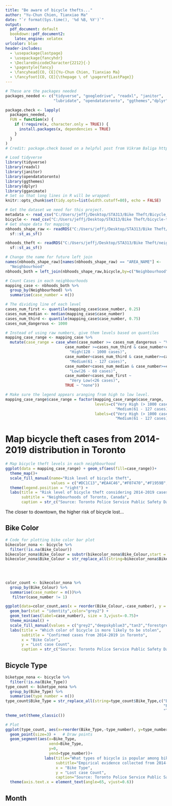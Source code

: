 ```yaml
---
title: "Be aware of bicycle thefts..."
author: "Yu-Chun Chien, Tianxiao Ma"
date: "`r format(Sys.time(), '%d %B, %Y')`"
output:
  pdf_document: default
  bookdown::pdf_document2:
    latex_engine: xelatex
urlcolor: blue
header-includes:    
  - \usepackage{lastpage}
  - \usepackage{fancyhdr}
  - \DeclareUnicodeCharacter{2212}{-}
  - \pagestyle{fancy}
  - \fancyhead[CO, CE]{Yu-Chun Chien, Tianxiao Ma}
  - \fancyfoot[CO, CE]{\thepage \ of \pageref{LastPage}}
---
```


```r
# These are the packages needed
packages_needed <- c("tidyverse", "googledrive", "readxl", "janitor", 
                     "lubridate", "opendatatoronto", "ggthemes","dplyr","gganimate")

package.check <- lapply(
  packages_needed,
  FUN = function(x) {
    if (!require(x, character.only = TRUE)) {
      install.packages(x, dependencies = TRUE)
    }
  }
)
# Credit: package.check based on a helpful post from Vikram Baliga https://vbaliga.github.io/verify-that-r-packages-are-installed-and-loaded/

# Load tidyverse
library(tidyverse)
library(readxl)
library(janitor)
library(opendatatoronto)
library(ggthemes)
library(dplyr)
library(gganimate)
# Set so that long lines in R will be wrapped:
knitr::opts_chunk$set(tidy.opts=list(width.cutoff=80), echo = FALSE)
```

```r
# Get the dataset we need for this project.
metadata <- read_csv("C:/Users/jeffj/Desktop/STA313/Bike Theft/Bicycle_Thefts_Metadata.csv")
bicycle <- read_csv("C:/Users/jeffj/Desktop/STA313/Bike Theft/bicycle-thefts-2014-2019.csv")
# Get shape data for mapping 
nbhoods_shape_raw <- readRDS("C:/Users/jeffj/Desktop/STA313/Bike Theft/neighbourhood_shapefile.Rds") %>% 
  sf::st_as_sf() 

nbhoods_theft <- readRDS("C:/Users/jeffj/Desktop/STA313/Bike Theft/neighbourhood_shapefile.Rds") %>% 
  sf::st_as_sf() 

```

```r
# Change the name for future left join
names(nbhoods_shape_raw)[names(nbhoods_shape_raw) == "AREA_NAME"] <- 
  "Neighbourhood"
nbhoods_both = left_join(nbhoods_shape_raw,bicycle,by=c("Neighbourhood"))

# Count Cases in each neighbourhoods 
mapping_case <- nbhoods_both %>% 
  group_by(Neighbourhood) %>%
  summarise(case_number = n())

# The dividing line of each level
cases_num_first <- quantile(mapping_case$case_number, 0.25)
cases_num_median <- median(mapping_case$case_number)
cases_num_third <- quantile(mapping_case$case_number, 0.75)
cases_num_dangerous <- 1000

# Instead of using raw numbers, give them levels based on quantiles
mapping_case_range <- mapping_case %>%
  mutate(case_range = case_when(case_number >= cases_num_dangerous ~ "Very High (> 1000 cases)",
                          case_number >=cases_num_third & case_number<cases_num_dangerous ~ 
                            "High(128 - 1000 cases)",
                          case_number<cases_num_third & case_number>=cases_num_median ~ 
                            "Medium(61 - 127 cases)",
                          case_number<cases_num_median & case_number>=cases_num_first ~ 
                            "Low(26 - 60 cases)",
                          case_number<cases_num_first ~ 
                            "Very Low(<26 cases)",
                          TRUE ~ "none"))

# Make sure the legend appears aranging from high to low level.
mapping_case_range$case_range = factor(mapping_case_range$case_range, 
                                       levels=c("Very High (> 1000 cases)","High(128 - 1000 cases)",
                                                "Medium(61 - 127 cases)","Low(26 - 60 cases)","Very Low(<26 cases)"),
                                       labels=c("Very High (> 1000 cases)","High(128 - 1000 cases)",
                                                "Medium(61 - 127 cases)","Low(26 - 60 cases)","Very Low(<26 cases)"))
```

# Map bicycle theft cases from 2014-2019 distribution in Toronto
```r
# Map bicycle theft levels in each neighbourhood
ggplot(data = mapping_case_range) + geom_sf(aes(fill=case_range))+
  theme_map()+
  scale_fill_manual(name="Risk level of bicycle theft",
                    values = c("#DC1C13","#EA4C46","#F07470","#F1959B","#F6BDC0"))+
  theme(legend.position = "right") +
  labs(title = "Risk level of bicycle theft considering 2014-2019 cases in Toronto, Canada",
       subtitle = "Neighbourhoods of Toronto, Canada",
       caption = str_c("Source: Toronto Police Service Public Safety Data Portal"))
```

The closer to downtown, the higher risk of bicycle lost... 

## Bike Color

```r
# Code for plotting bike color bar plot
bikecolor_nona <- bicycle %>% 
  filter(!is.na(Bike_Colour))
bikecolor_nona$Bike_Colour = substr(bikecolor_nona$Bike_Colour,start = 1, stop = 3)
bikecolor_nona$Bike_Colour = str_replace_all(string=bikecolor_nona$Bike_Colour,c("WHI" = "white", "WHT" = "white", "BLA" = "black", "BLK"= "black",
                                                                           "BLU"="blue","BRN"="brown","GLD"="yellow","GRE"="green","GRN"="green",
                                                                           "GRY"="grey","ONG"="yellow","PNK"="red","RED"="red","SIL"="grey","YEL"="yellow", "BGE"="yellow","DBL"="black","DGR"="green","TAN"="brown","TRQ"="green","OTH"="other","PLE"="purple","BRZ"="other","BUR"="red","CPR"="red","CRM"="white",
                                                                           "LGR"="grey","MRN"="other","MUL"="other","LBL"="blue"))

color_count <- bikecolor_nona %>% 
  group_by(Bike_Colour) %>%
  summarise(case_number = n())%>%
   filter(case_number != 1)

ggplot(data=color_count,aes(x = reorder(Bike_Colour,-case_number), y = case_number,fill=Bike_Colour)) +
  geom_bar(stat = "identity",color="grey2") +
  geom_text(aes(label=case_number), size = 3,vjust=-0.75)+
  theme_minimal() + 
  scale_fill_manual(values = c("grey2","deepskyblue3","tan3","forestgreen","#AAAAAA","red","plum4","firebrick","floralwhite","darkgoldenrod1"))+
  labs(title = "Which color of bicycle is more likely to be stolen",
       subtitle = "Confirmed cases from 2014-2019 in Toronto",
       x = "Bike Color",
       y = "Lost case Count",
       caption = str_c("Source: Toronto Police Service Public Safety Data Portal"))
```

## Bicycle Type
```r
biketype_nona <- bicycle %>% 
  filter(!is.na(Bike_Type))
type_count <- biketype_nona %>% 
  group_by(Bike_Type) %>%
  summarise(type_number = n())
type_count$Bike_Type = str_replace_all(string=type_count$Bike_Type,c("BM"="BMX","EL"="Electric","FO"="Folding","MT"="Mountain","OT"="Other",
                                                                     "RC"="Racer","RE"="Recumbant","RG"="Regular","SC"="Scooter","TA"="Tandem",
                                                                     "TO"="Touring","TR"="Tricycle","UN"="Unicycle","UNKNOWN"="Type Unknown"))
theme_set(theme_classic())

# Plot
ggplot(type_count, aes(x=reorder(Bike_Type,-type_number), y=type_number)) + 
  geom_point(size=3) +   # Draw points
  geom_segment(aes(x=Bike_Type, 
                   xend=Bike_Type, 
                   y=0, 
                   yend=type_number))+
                 labs(title="What types of bicycle is popular among bike thefts", 
                      subtitle="Empirical evidence collected from 2014-2019 in Toronto", 
                      x = "Bike Type",
                      y = "Lost case Count",
                      caption="Source: Toronto Police Service Public Safety Data Portal")+ 
  theme(axis.text.x = element_text(angle=65, vjust=0.6))

```

## Month
